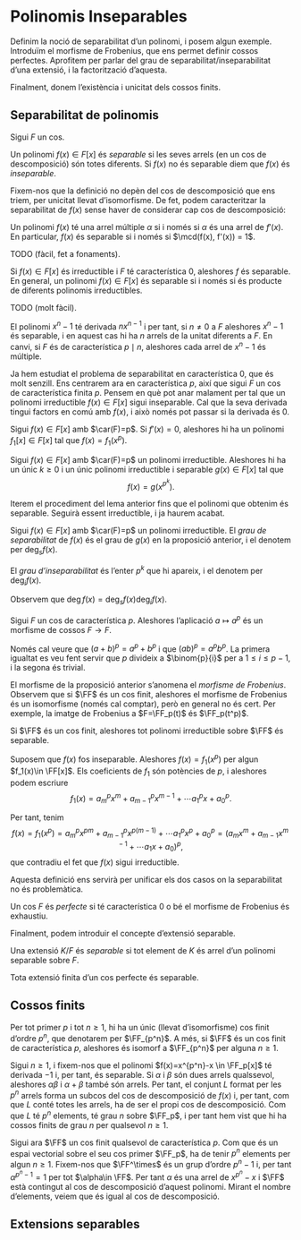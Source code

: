 # Polinomis Inseparables

Definim la noció de separabilitat d'un polinomi, i posem algun exemple. Introduïm el morfisme de Frobenius,
que ens permet definir cossos perfectes. Aprofitem per parlar del grau de separabilitat/inseparabilitat d'una
extensió, i la factorització d'aquesta.

Finalment, donem l'existència i unicitat dels cossos finits.

## Separabilitat de polinomis

Sigui $F$ un cos.

::: {.definition #separabilitat name="separabilitat"}
Un polinomi $f(x)\in F[x]$ és *separable* si les seves arrels (en un cos de descomposició) són totes diferents. Si $f(x)$
no és separable diem que $f(x)$ és *inseparable*.
:::

Fixem-nos que la definició no depèn del cos de descomposició que ens triem, per unicitat llevat d'isomorfisme. De fet, podem
caracteritzar la separabilitat de $f(x)$ sense haver de considerar cap cos de descomposició:

::: {.proposition #separabilitat-iff-coprimer-derivada}
Un polinomi $f(x)$ té una arrel múltiple $\alpha$ si i només si $\alpha$ és una arrel de $f'(x)$. En particular, $f(x)$
és separable si i només si $\mcd(f(x), f'(x)) = 1$.
:::
::: {.proof}
TODO (fàcil, fet a fonaments).
:::
::: {.corollary}
Si $f(x)\in F[x]$ és irreductible i $F$ té característica $0$, aleshores $f$ és separable. En general,
un polinomi $f(x)\in F[x]$ és separable si i només si és producte de diferents polinomis irreductibles.
:::
::: {.proof}
TODO (molt fàcil).
:::

::: {.example}
El polinomi $x^n-1$ té derivada $nx^{n-1}$ i per tant, si $n\neq 0$ a $F$ aleshores $x^n-1$ és separable, i en aquest cas hi ha $n$
arrels de la unitat diferents a $F$. En canvi, si $F$ és de característica $p\mid n$, aleshores cada arrel de $x^n-1$ és múltiple.
:::

Ja hem estudiat el problema de separabilitat en característica $0$, que és molt senzill. Ens centrarem ara en característica $p$, així que
sigui $F$ un cos de característica finita $p$. Pensem en què pot anar malament per tal que un polinomi irreductible $f(x)\in F[x]$ sigui inseparable. Cal que la seva derivada
tingui factors en comú amb $f(x)$, i això només pot passar si la derivada és $0$.

::: {.lemma}
Sigui $f(x)\in F[x]$ amb  $\car(F)=p$. Si $f'(x)=0$, aleshores hi ha un polinomi $f_1[x]\in F[x]$ tal que $f(x)=f_1(x^p)$.
:::

::: {.proposition}
Sigui $f(x)\in F[x]$ amb $\car(F)=p$ un polinomi irreductible. Aleshores hi ha un únic $k\geq 0$ i un únic
polinomi irreductible i separable $g(x)\in F[x]$ tal que
$$
f(x)=g(x^{p^k}).
$$
:::
::: {.proof}
Iterem el procediment del lema anterior fins que el polinomi que obtenim és separable. Seguirà essent
irreductible, i ja haurem acabat.
:::

::: {.definition #grau-separabilitat name="grau de separabilitat"}
Sigui $f(x)\in F[x]$ amb $\car(F)=p$ un polinomi irreductible. El *grau de separabilitat* de $f(x)$
és el grau de $g(x)$ en la proposició anterior, i el denotem per $\deg_s f(x)$.

El *grau d'inseparabilitat* és l'enter $p^k$ que hi apareix, i el denotem per $\deg_i f(x)$.
:::

Observem que $\deg f(x) = \deg_s f(x) \deg_i f(x)$.

::: {.proposition #frobenius}
Sigui $F$ un cos de característica $p$. Aleshores l'aplicació $a \mapsto a^p$ és un morfisme de cossos $F\to F$.
:::
::: {.proof}
Només cal veure que $(a+b)^p = a^p + b^p$ i que $(ab)^p = a^p b^p$. La primera igualtat es veu fent servir que $p$ divideix a $\binom{p}{i}$
per a $1\leq i\leq p-1$, i la segona és trivial.
:::

El morfisme de la proposició anterior s'anomena el *morfisme de Frobenius*. Observem que si $\FF$ és un cos finit, aleshores el morfisme de
Frobenius és un isomorfisme (només cal comptar), però en general no és cert. Per exemple, la imatge de Frobenius a $F=\FF_p(t)$ és $\FF_p(t^p)$.

::: {.proposition name=""}
Si $\FF$ és un cos finit, aleshores tot polinomi irreductible sobre $\FF$ és separable.
:::
::: {.proof}
Suposem que $f(x)$ fos inseparable. Aleshores $f(x)=f_1(x^p)$ per algun $f_1(x)\in \FF[x]$. Els coeficients de $f_1$ són potències de $p$, i
aleshores podem escriure
$$f_1(x)=a_m^px^m+a_{m-1}^px^{m-1}+\cdots a_1^px + a_0^p.$$

Per tant, tenim
$$
f(x)=f_1(x^p) = a_m^px^{pm}+a_{m-1}^px^{p(m-1)}+\cdots a_1^px^p + a_0^p = \left(a_mx^m+a_{m-1}x^{m-1}+\cdots a_1x + a_0\right)^p,
$$
que contradiu el fet que $f(x)$ sigui irreductible.
:::

Aquesta definició ens servirà per unificar els dos casos on la separabilitat no és problemàtica.

::: {.definition #cos-perfecte name="cos perfecte"}
Un cos $F$ és *perfecte* si té característica $0$ o bé el morfisme de Frobenius és exhaustiu.
:::

Finalment, podem introduir el concepte d'extensió separable.

::: {.definition #ext-separable name="extensió separable"}
Una extensió $K/F$ és *separable* si tot element de $K$ és arrel d'un polinomi separable sobre $F$.
:::

::: {.corollary}
Tota extensió finita d'un cos perfecte és separable.
:::


## Cossos finits

::: {.proposition name="Existència i unicitat de cossos finits"}
Per tot primer $p$ i tot $n\geq 1$, hi ha un únic (llevat d'isomorfisme) cos finit d'ordre $p^n$, que
denotarem per $\FF_{p^n}$. A més, si $\FF$ és un cos finit de característica $p$,
aleshores és isomorf a $\FF_{p^n}$ per alguna $n \geq 1$.
:::

::: {.proof}
Sigui $n\geq 1$, i fixem-nos que el polinomi $f(x)=x^{p^n}-x \in \FF_p[x]$ té derivada $-1$ i, per tant, és separable.
Si $\alpha$ i $\beta$ són dues arrels qualssevol, aleshores $\alpha\beta$ i $\alpha+\beta$
també són arrels. Per tant, el conjunt $L$ format per les $p^n$ arrels forma un subcos del cos de
descomposició de $f(x)$ i, per tant, com que $L$ conté totes les arrels, ha de ser el propi
cos de descomposició. Com que $L$ té $p^n$ elements, té grau $n$ sobre $\FF_p$, i per tant hem
vist que hi ha cossos finits de grau $n$ per qualsevol $n\geq 1$.

Sigui ara $\FF$ un cos finit qualsevol de característica $p$. Com que és un espai vectorial sobre el seu
cos primer $\FF_p$, ha de tenir $p^n$ elements per algun $n\geq 1$. Fixem-nos que $\FF^\times$ és un grup
d'ordre $p^n-1$ i, per tant $\alpha^{p^n-1} = 1$ per tot $\alpha\in \FF$. Per tant $\alpha$ és una arrel
de $x^{p^n}-x$ i $\FF$ està contingut al cos de descomposició d'aquest polinomi. Mirant el nombre
d'elements, veiem que és igual al cos de descomposició.
:::

## Extensions separables
